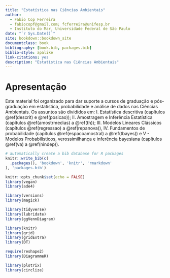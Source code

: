 ```yaml
--- 
title: "Estatística nas Ciências Ambientais"
author: 
  - Fabio Cop Ferreira
  - fabiocopf@gmail.com; fcferreira@unifesp.br
  - Instituto do Mar, Universidade Federal de São Paulo
date: "`r Sys.Date()`"
site: bookdown::bookdown_site
documentclass: book
bibliography: [book.bib, packages.bib]
biblio-style: apalike
link-citations: yes
description: "Estatística nas Ciências Ambientais"
---
```


# Apresentação {-}

Este material foi organizado para dar suporte a cursos de graduação e pós-graduação em estatística, probabilidade e análise de dados nas Ciências Ambientais. Os assuntos são divididos em: I. Estatística descritiva (capítulos \@ref(descrit) e \@ref(posicao)); II. Amostragem e Inferência Estatística (capítulos \@ref(amostrmedias) a \@ref(th)); III. Modelos Lineares Clássicos (capítulos \@ref(regressao) a \@ref(repanova)), IV. Fundamentos de probabilidade (capítulos \@ref(espacoamostral) a \@ref(tbayes)) e V - Modelos Probabilísticos, verossimilhança e inferência bayesiana (capítulos \@ref(va) a \@ref(nindep)).


```r
# automatically create a bib database for R packages
knitr::write_bib(c(
  .packages(), 'bookdown', 'knitr', 'rmarkdown'
), 'packages.bib')

```

```r
knitr::opts_chunk$set(echo = FALSE)
library(vegan)
library(ade4)

library(versions)
library(magick)

library(tidyverse)
library(lubridate)
library(ggVennDiagram)

library(knitr)
library(grid)
library(gridExtra)
library(DT)

require(reshape2)
library(DiagrammeR)

library(plotrix)
library(circlize)

```

